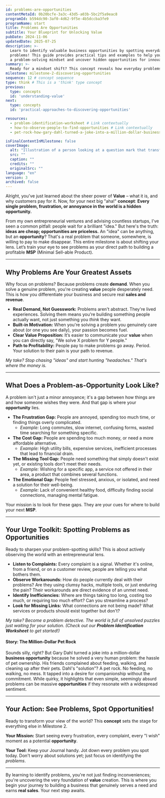 ```yaml
---
id: problems-are-opportunities
contentMetaId: 0b20bcfe-3a3c-43d5-a03b-5bc2f5a9eac8
programId: b594dc90-3af0-4d62-9f5e-4b5dccba3fe9
programName: start
title: Problems Are Opportunities
subtitle: Your Blueprint for Unlocking Value
pubDate: 2024-11-06
updatedDate: 2025-07-25
description: >-
  Learn to identify valuable business opportunities by spotting everyday
  problems! This guide provides practical tips and examples to help you develop
  a problem-solving mindset and uncover hidden opportunities for innovation.
summary: >-
  Ready for a mindset shift? This concept reveals how everyday problems are actually your biggest **opportunities** – not just 'ideas.' You'll learn to spot what truly matters, understand why people pay to solve pain points, and prepare to discover real-world **opportunities** for your **MSP**.
milestone: milestone-2-discovering-opportunities
sequence: 12 # concept sequence
type: think # This is a 'think' type concept
previous:
  type: concepts
  id: 'understanding-value'
next:
  type: concepts
  id: 'practical-approaches-to-discovering-opportunities'

resources:
  - problem-identification-worksheet # Link contextually
  - how-to-observe-people-to-find-opportunities # Link contextually
  - pet-rock-how-gary-dahl-turned-a-joke-into-a-million-dollar-business # Link contextually

isFinalContentInMilestone: false
coverImage:
  alt: "Illustration of a person looking at a question mark that transforms into a lightbulb, symbolizing problems becoming opportunities."
  src: ""
  caption: ""
  credits: ""
  originalSrc: ""
language: "en"
version: 3
archived: false
---
```

Alright, you've just learned about the sheer power of **Value** – what it is, and why customers pay for it. Now, for your next big "aha!" **concept**: **Every single problem, frustration, or annoyance in the world is a hidden opportunity.**

From my own entrepreneurial ventures and advising countless startups, I've seen a common pitfall: people wait for a brilliant "idea." But here's the truth: **ideas are cheap; opportunities are priceless.** An "idea" can be anything, but an **opportunity**? That's a real problem that someone, somewhere, is willing to pay to make disappear. This entire milestone is about shifting your lens. Let’s train your eye to see problems as your direct path to building a profitable **MSP** (Minimal Sell-able Product).

---

## Why Problems Are Your Greatest Assets

Why focus on problems? Because problems create **demand**. When you solve a genuine problem, you're creating **value** people desperately need. This is how you differentiate your business and secure real **sales and revenue**.

* **Real Demand, Not Guesswork:** Problems aren't abstract. They're lived experiences. Solving them means you're building something people actually want, not just something you *think* they want.
* **Built-in Motivation:** When you're solving a problem you genuinely care about (or one you see daily), your passion becomes fuel.
* **Clear Value Proposition:** It’s easier to communicate your **value** when you can directly say, "We solve X problem for Y people."
* **Path to Profitability:** People pay to make problems go away. Period. Your solution to their pain is your path to revenue.

*My take? Stop chasing "ideas" and start hunting "headaches." That's where the money is.*

---

## What Does a Problem-as-Opportunity Look Like?

A problem isn't just a minor annoyance; it's a gap between how things are and how someone wishes they were. And that gap is where your **opportunity** lies.

* **The Frustration Gap:** People are annoyed, spending too much time, or finding things overly complicated.
    * *Example:* Long commutes, slow internet, confusing forms, wasted time searching for something specific.
* **The Cost Gap:** People are spending too much money, or need a more affordable alternative.
    * *Example:* High utility bills, expensive services, inefficient processes that lead to financial drain.
* **The Missing Tool Gap:** People need something that simply doesn't exist yet, or existing tools don't meet their needs.
    * *Example:* Wishing for a specific app, a service not offered in their area, a product that combines several functions.
* **The Emotional Gap:** People feel stressed, anxious, or isolated, and need a solution for their well-being.
    * *Example:* Lack of convenient healthy food, difficulty finding social connections, managing mental fatigue.

Your mission is to look for these gaps. They are your cues for where to build your next **MSP**.

---

## Your Urge Toolkit: Spotting Problems as Opportunities

Ready to sharpen your problem-spotting skills? This is about actively observing the world with an entrepreneurial lens.

* **Listen to Complaints:** Every complaint is a signal. Whether it's online, from a friend, or on a customer review, people are telling you what bothers them.
* **Observe Workarounds:** How do people currently deal with their problems? Are they using clumsy hacks, multiple tools, or just enduring the pain? Their workarounds are direct evidence of an unmet need.
* **Identify Inefficiencies:** Where are things taking too long, costing too much, or requiring too much effort? Can you streamline a process?
* **Look for Missing Links:** What connections are not being made? What services or products should exist together but don't?

*My take? Become a problem detective. The world is full of unsolved puzzles just waiting for your solution. (Check out our **Problem Identification Worksheet** to get started!)*

#### **Story: The Million-Dollar Pet Rock**

Sounds silly, right? But Gary Dahl turned a joke into a million-dollar **business opportunity** because he solved a very human problem: the hassle of pet ownership. His friends complained about feeding, walking, and cleaning up after their pets. Dahl's "solution"? A pet rock. No feeding, no walking, no mess. It tapped into a desire for companionship without the commitment. While quirky, it highlights that even simple, seemingly absurd problems can be massive **opportunities** if they resonate with a widespread sentiment.

---

## Your Action: See Problems, Spot Opportunities!

Ready to transform your view of the world? This **concept** sets the stage for everything else in Milestone 2.

**Your Mission:** Start seeing every frustration, every complaint, every "I wish" moment as a potential **opportunity**.

**Your Tool:** Keep your Journal handy. Jot down every problem you spot today. Don't worry about solutions yet; just focus on identifying the *problems*.

---

By learning to identify problems, you're not just finding inconveniences; you're uncovering the very foundation of **value** creation. This is where you begin your journey to building a business that genuinely serves a need and earns **real sales**. Your next step awaits.
